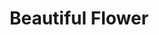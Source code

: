 ---
title: "Beautiful Flower"
meta_title: "Beautiful Flower craft"
description: "Craft de Beautiful Flower"
rank: "c"
draft: false
name: "Beautiful Flower"
recipe_img: "https://wiki.pokexgames.com/images/4/42/Beautiful_Flower.png"
level: 42
craft_time: 43200
result: 1
value_npc: 1
ingredients:
  - name: "Bulb"
    quantity: 15
    item_img: "https://wiki.pokexgames.com/images/b/b3/Bulb.png"
    value_npc: 1
  - name: "Pecha Seed"
    quantity: 1
    item_img: "https://wiki.pokexgames.com/images/f/ff/Pecha_Seed.png"
    value_npc: 1
  - name: "Condensed Grass"
    quantity: 20
    item_img: "https://wiki.pokexgames.com/images/c/ce/Condensed_Grass.png"
    value_npc: 1
---